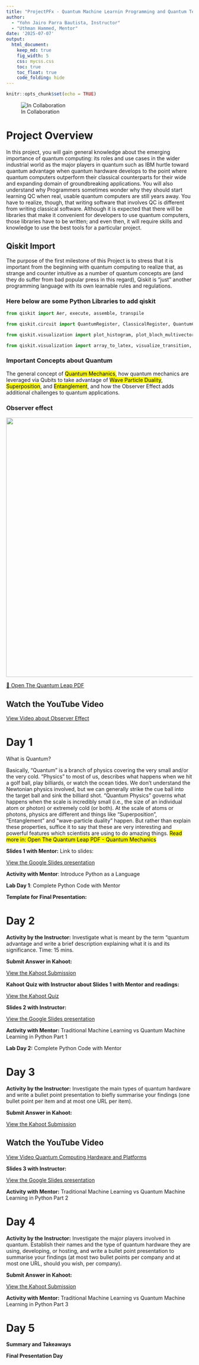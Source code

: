 ```yaml
---
title: "ProjectPFx - Quantum Machine Learnin Programming and Quantum Tech"
author:
  - "Yohn Jairo Parra Bautista, Instructor"
  - "Uthman Hammed, Mentor"
date: '2025-07-07'
output: 
  html_document:
    keep_md: true 
    fig_width: 5
    css: mycss.css
    toc: true
    toc_float: true
    code_folding: hide
---
```


```r
knitr::opts_chunk$set(echo = TRUE)
```

![In Collaboration](images/logo.png)

# Project Overview {#nextsteps .emphasized}

In this project, you will gain general knowledge about the emerging importance of quantum computing: its roles and use cases in the wider industrial world as the major players in quantum such as IBM hurtle toward quantum advantage when quantum hardware develops to the point where quantum computers outperform their classical counterparts for their wide and expanding domain of groundbreaking applications. You will also understand why Programmers sometimes wonder why they should start learning QC when real, usable quantum computers are still years away. You have to realize, though, that writing software that involves QC is different from writing classical software. Although it is expected that there will be libraries that make it convenient for developers to use quantum computers, those libraries have to be written; and even then, it will require skills and knowledge to use the best tools for a particular project.

## Qiskit Import

The purpose of the first milestone of this Project is to stress that it is important from the beginning with quantum computing to realize that, as strange and counter intuitive as a number of quantum concepts are (and they do suffer from bad popular press in this regard), Qiskit is “just” another programming language with its own learnable rules and regulations. 

### Here below are some Python Libraries to add qiskit

```python
from qiskit import Aer, execute, assemble, transpile

from qiskit.circuit import QuantumRegister, ClassicalRegister, QuantumCircuit

from qiskit.visualization import plot_histogram, plot_bloch_multivector, plot_bloch_vector, plot_state_qsphere, plot_state_city

from qiskit.visualization import array_to_latex, visualize_transition, circuit_drawer
```


### Important Concepts about Quantum 

The general concept of <mark>Quantum Mechanics</mark>, how quantum mechanics are leveraged via Qubits to take advantage of <mark>Wave Particle Duality</mark>, <mark>Superposition</mark>, and <mark>Entanglement</mark>, and how the Observer Effect adds
additional challenges to quantum applications.

### Observer effect


<img src="images/observer.png" width="700px" />



[📄 Open The Quantum Leap PDF](the-quantum-leap.pdf)

## Watch the YouTube Video

[View Video about Observer Effect](https://www.youtube.com/watch?v=Rqh6CH1Hlvo)


# Day 1

What is Quantum?

Basically, “Quantum” is a branch of physics covering the very small and/or the very cold.
“Physics” to most of us, describes what happens when we hit a golf ball, play billiards, or watch
the ocean tides. We don’t understand the Newtonian physics involved, but we can generally
strike the cue ball into the target ball and sink the billiard shot. “Quantum Physics” governs
what happens when the scale is incredibly small (i.e., the size of an individual atom or photon) or
extremely cold (or both). At the scale of atoms or photons, physics are different and things like
“Superposition”, “Entanglement” and “wave-particle duality” happen. But rather than explain
these properties, suffice it to say that these are very interesting and powerful features which
scientists are using to do amazing things. <mark>Read more in:  Open The Quantum Leap PDF - Quantum Mechanics</mark>

**Slides 1 with Mentor:** Link to slides:

[View the Google Slides presentation](https://docs.google.com/presentation/d/1pihh1bgvob0EtGnNjDUEBEsEjPtyn4cPUDU3RACaKU8/edit?usp=sharing)


**Activity with Mentor**: Introduce Python as a Language

**Lab Day 1**: Complete Python Code with Mentor

**Template for Final Presentation:**

# Day 2

**Activity by the Instructor:** Investigate what is meant by the term "quantum advantage and write a brief description explaining what it is and its significance. Time: 15 mins. 

**Submit Answer in Kahoot:**

[View the Kahoot Submission](https://create.kahoot.it/share/question-1-pfx/3e993cf0-282a-4950-baff-6ebb56c823af)

**Kahoot Quiz with Instructor about Slides 1 with Mentor and readings:**

[View the Kahoot Quiz](https://create.kahoot.it/share/exploring-quantum-computing/f3f7d69d-1835-4ae8-84f7-c1e373c9f9a2)

**Slides 2 with Instructor:**

[View the Google Slides presentation](https://docs.google.com/presentation/d/1chIR5pmImynt7fxW5cClZDYPjrlLv-kLNCPCI_pxi9E/edit?usp=sharing)


**Activity with Mentor:** Traditional Machine Learning vs Quantum Machine Learning in Python Part 1

**Lab Day 2:** Complete Python Code with Mentor


# Day 3

**Activity by the Instructor:** Investigate the main types of quantum hardware and write a bullet point presentation to biefly summarise your findings (one bullet point per item and at most one URL per item).

**Submit Answer in Kahoot:**

[View the Kahoot Submission](https://create.kahoot.it/share/question-2-pfx/93b76656-ebc7-4f99-a43d-ddb388a0c778)

## Watch the YouTube Video

[View Video Quantum Computing Hardware and Platforms](https://www.youtube.com/watch?v=yqIa7xhb3ds)



**Slides 3 with Instructor:**

[View the Google Slides presentation](https://docs.google.com/presentation/d/1XFs1BMkP44_zO0kkxBn4G6b6HyiI02GzQqYQevI57MI/edit?usp=sharing)

**Activity with Mentor:** Traditional Machine Learning vs Quantum Machine Learning in Python Part 2

# Day 4

**Activity by the Instructor:** Investigate the major players involved in quantum. Establish their names and the type of quantum hardware they are using, developing, or hosting, and write a bullet point presentation to summarise your findings (at most two bullet points per company and at most one URL, should you wish, per company).

**Submit Answer in Kahoot:**

[View the Kahoot Submission](https://create.kahoot.it/share/question-3-pfx/b67058df-a34f-485f-ad50-534e5cda1df6)

**Activity with Mentor:** Traditional Machine Learning vs Quantum Machine Learning in Python Part 3

# Day 5

**Summary and Takeaways**

**Final Presentation Day**










